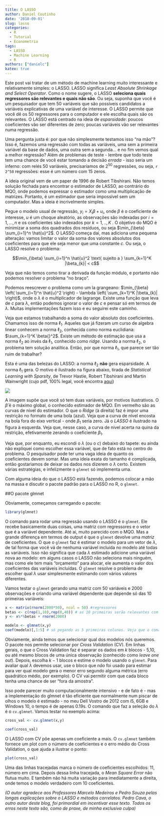 ```yaml
---
title: O LASSO
author: Daniel Coutinho
date: '2018-09-01'
slug: lasso
categories:
  - R
  - Tutorial
  - Econometria
tags:
  - LASSO
  - Machine Learning
  - R
authors: ["danielc"]
katex: true
---
```


Este post vai tratar de um método de machine learning muito interessante e relativamente simples: o LASSO. LASSO significa *Least Absolute Shrinkage and Select Operator*. Como o nome sugere, o LASSO **seleciona quais regressores são relevantes e quais não são**. Ou seja, suponha que você é um pesquisador que tem 50 variáveis que são possíveis candidatos a variáveis explicativas de uma variável de interesse. O LASSO permite que você dê os 50 regressores para o computador e ele escolha quais são os relevantes. O LASSO está centrado na ideia de *esparsidade*: poucos coeficientes vão ser diferentes de zero; poucas variáveis vão ser relevantes numa regressão.

Uma pergunta justa é: por que não simplesmente testamos isso "na mão"? Isso é, fazemos uma regressão com todas as variáveis, uma sem a primeira variável da base de dados, uma outra sem a segunda... e no fim vemos qual a melhor regressão? Além de problemas de teste - lembre que todo teste tem uma chance de você estar tomando a decisão *errada* - isso seria um inferno: com relés 50 variáveis, precisaríamos de $2^{50}$ regressões, ou seja, `r 2^50` regressões: esse é um número com 15 zeros. 

A ideia original vem de um paper de 1996 de Robert Tibshirani. Não temos solução fechada para encontrar o estimador de LASSO, ao contrário do MQO, onde podemos expressar o estimador como uma multiplicação de matrizes. Portanto, é um estimador que seria impossível sem um computador. Mas a ideia é incrivelmente simples.

Pegue o modelo usual de regressão, $y_i = X_i \beta + u_i$, onde $\beta$ é o coeficiente de interesse, $u$ é um choque aleatório, as observações são indexadas por $i = 1,...,n$ e os coeficientes são indexados por $k = 1,..,K$ . O objetivo do MQO é minimizar a soma dos quadrados dos resíduos, ou seja $\min_{\beta} \sum_{i=1}^n \hat{u}^2$. O LASSO começa dai, mas adiciona uma pequena alteração: vamos limitar o valor da soma dos valores absolutos dos coeficientes para que ele seja menor que uma constante $c$. Ou seja, o LASSO resolve o problema:

$$\min_{\beta} \sum_{i=1}^n \hat{u}^2  \text{ sujeito a }  \sum_{k=1}^K |\beta_{k}| < c$$

Veja que não temos como tirar a derivada da função módulo, e portanto não podemos resolver o problema "no braço".

Podemos reescrever o problema como um la grangeano: $\min_{\beta} \left( \sum_{i=1}^n \hat{u}^2 \right) - \lambda \left( \sum_{k=1}^K |\beta_{k}| \right)$, onde o $\lambda$ é o multiplicador de lagrange. Existe uma função que leva de $c$ para $\lambda$, então podemos ignorar o valor de $c$ e pensar só em termos de $\lambda$. Muitas implementações fazem isso e eu seguirei este caminho.

Veja que estamos trabalhando a soma do valor absoluto dos coeficientes. Chamamos isso de norma $\ell_1$. Aqueles que já fizeram um curso de algebra linear conhecem a norma $\ell_2$, conhecida como norma euclidiana: $\sum_{k=1}^K \beta{}^2$. Existe um método de estimação que usa a norma $\ell_2$ ao invés da $\ell_1$, conhecido como *ridge*. Usando a norma $\ell_2$, o problema tem solução analítica. Então, por que norma $\ell_1$, que parece ser tão ruim de trabalhar?

Esta é uma das belezas do LASSO: a norma $\ell_2$ **não** gera esparsidade. A norma $\ell_1$ gera. O motivo é ilustrado na figura abaixo, tirada de *Statistical Learning with Sparsity*, de Trevor Hastie, Robert Tibshirani and Martin Wainwright (cujo pdf, 100% legal, você encontra [aqui](https://web.stanford.edu/~hastie/StatLearnSparsity_files/SLS_corrected_1.4.16.pdf))

![](/post/LASSO/aquela_classica_imagem_do_lasso.png)

A imagem supõe que você só tem duas variáveis, por motivos ilustrativos. O $\hat{\beta}$ é o máximo global, o conhecido estimador de MQO. Em vermelho são as curvas de nível do estimador. O que o *Ridge* (à direita) faz é impor uma restrição no formato de uma bola (azul). Veja que a curva de nível encosta na bola fora do eixo vertical - onde $\beta_1$ seria zero. Já o *LASSO* é ilustrado na figura à esquerda. Veja que, nesse caso, a curva de nível acerta na quina da restrição, efetivamente zerando o coeficiente $\beta_1$.

Veja que, por enquanto, eu escondi o $\lambda$ (ou o $c$) debaixo do tapete: eu ainda não expliquei como escolher essa variável, que de fato está no centro do problema.  O pesquisador pode ter uma vaga ideia de quanto os coeficientes devem somar. Mas uma ideia exata do tamanho é complicada, então gostariamos de deixar os dados nos dizerem o $\lambda$ certo. Existem várias estratégias, e infelizmente o `glmnet` só implementa uma. 

Com alguma ideia do que o LASSO está fazendo, podemos colocar a mão na massa e discutir o pacote padrão para o LASSO no R, o `glmnet`. 

##O pacote glmnet

Obviamente, começamos carregando o pacote:

```r

library(glmnet)

```

O comando para rodar uma regressão usando o LASSO é o `glmnet`. Ele recebe basicamente duas coisas, uma matriz com regressores e o vetor que é a variável dependente. Até ai, muito parecido com o MQO. Mas a grande diferença em termos de output é que o `glmnet` devolve uma *matriz* de coeficientes. O que o `glmnet` faz é estimar o modelo para um vetor de $\lambda$, de tal forma que você vá de nenhuma variável incluida no modelo até todas as variáveis. Isso não significa que cada $\lambda$ estimado adicione uma variável nova ao modelo: em alguns casos o LASSO não seleciona mais ninguém, mas como ele tem mais "orçamento" para alocar, ele aumenta o valor dos coeficientes das variáveis incluídas. O `glmnet` resolve o problema de escolher qual $\lambda$ usar simplesmente estimando com vários valores diferentes.

Vamos testar o `glmnet` gerando uma matriz com 50 variáveis e 2000 observações e criando uma variável dependente que  depende só das 10 primeiras variáveis: 

```r

x <- matrix(rnorm(2000*50), ncol = 50) #regressores
betas <- c(rep(1,10),rep(0,40)) # as 10 primeiras serão relevantes com um coeficiente 1. As outras são irrelevantes - e portanto tem um coeficiente 0
y <- x%*%betas + rnorm(2000) 

modelo <- glmnet(x,y)
coef(modelo)[,1:5] # só pegando as 5 primeiras colunas. Veja que o comando summary não nos dá o que queremos no glmnet

```

Obviamente, ainda temos que selecionar qual dos modelos nós queremos. O pacote nos permite selecionar por *Cross Validation* (CV). Em linhas gerais, o que o Cross Validation faz é separar os dados em $k$ blocos - 5,10, ou até mesmo blocos de uma única observação (conhecido como *leave one out*). Depois, escolha $k-1$ blocos e estime o modelo usando o `glmnet`. Para avaliar qual $\lambda$ devemos usar, use o bloco que *não* foi usado para estimar para ver qual modelo gera o menor erro segundo alguma métrica (erro quadrático médio, por exemplo). O CV vai permitir com que cada bloco tenha uma chance de ser "fora da amostra".

Isso pode parecer muito computacionalmente intensivo - e de fato é - mas a implementação do glmnet é tão eficiente que normalmente num piscar de olhos o modelo é estimado - no meu Dell Vostro de 2012 com i5, 6GB e Windows 10, o tempo é de apenas 0.19s. O comando que faz a seleção do $\lambda$ é o `cv.glmnet`. Vamos testar no exemplo acima:

```r

cross_val <- cv.glmnet(x,y)

coef(cross_val)

```

O LASSO com CV põe apenas um coeficiente a mais. O `cv.glmnet` também fornece um plot com o número de coeficientes e o erro médio do Cross Validation, o que ajuda a ilustrar o ponto:

```r

plot(cross_val)

```

Uma das linhas tracejadas marca o número de coeficientes escolhidos: 11,  número em cima. Depois dessa linha tracejada, o _Mean Square Error_ não flutua muito. E também não há muita variação para imediatamente a direita, onde temos o modelo verdadeiro com 10 coeficientes.     

*(O autor agradece aos Professores Marcelo Medeiros e Pedro Souza pelas longas explicações sobre o LASSO e métodos correlatos. Pedro Cava, o outro autor deste blog, foi primordial em incentivar esse texto. Todos os erros neste texto são, como de praxe, de minha exclusiva culpa)*